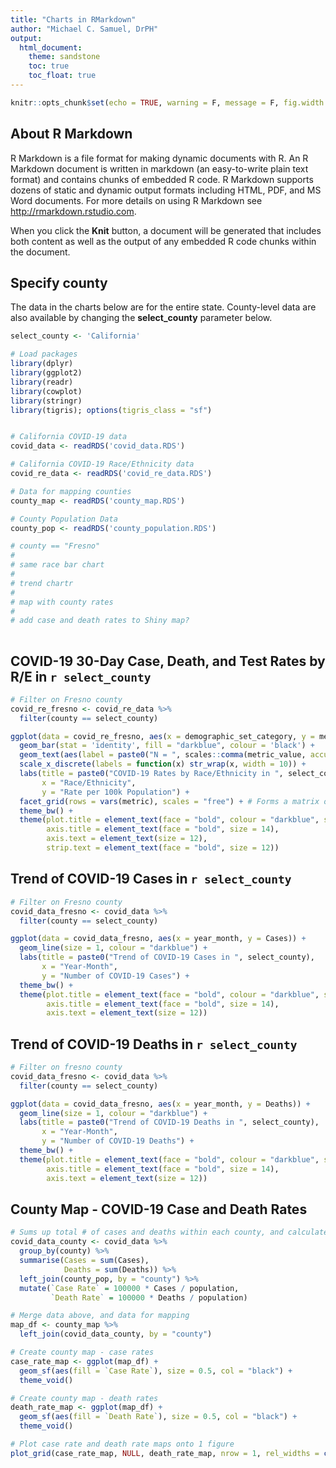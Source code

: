 ```yaml
---
title: "Charts in RMarkdown"
author: "Michael C. Samuel, DrPH"
output: 
  html_document:
    theme: sandstone
    toc: true
    toc_float: true
---
```


```r
knitr::opts_chunk$set(echo = TRUE, warning = F, message = F, fig.width = 9, fig.height = 7)
```

## About R Markdown

R Markdown is a file format for making dynamic documents with R. An R Markdown document is written in markdown (an easy-to-write plain text format) and contains chunks of embedded R code. R Markdown supports dozens of static and dynamic output formats including HTML, PDF, and MS Word documents. For more details on using R Markdown see <http://rmarkdown.rstudio.com>.

When you click the **Knit** button, a document will be generated that includes both content as well as the output of any embedded R code chunks within the document.

## Specify county

The data in the charts below are for the entire state. County-level data are also available by changing the **select_county** parameter below.
```r
select_county <- 'California'
```

```r

# Load packages
library(dplyr)
library(ggplot2)
library(readr)
library(cowplot)
library(stringr)
library(tigris); options(tigris_class = "sf")


# California COVID-19 data 
covid_data <- readRDS('covid_data.RDS')

# California COVID-19 Race/Ethnicity data
covid_re_data <- readRDS('covid_re_data.RDS')

# Data for mapping counties
county_map <- readRDS('county_map.RDS')

# County Population Data
county_pop <- readRDS('county_population.RDS')

# county == "Fresno"
# 
# same race bar chart   
# 
# trend chartr
# 
# map with county rates
# 
# add case and death rates to Shiny map?
    
```


## COVID-19 30-Day Case, Death, and Test Rates by R/E in `r select_county`
```r

# Filter on Fresno county
covid_re_fresno <- covid_re_data %>%
  filter(county == select_county)

ggplot(data = covid_re_fresno, aes(x = demographic_set_category, y = metric_value_per_100k)) + 
  geom_bar(stat = 'identity', fill = "darkblue", colour = 'black') +
  geom_text(aes(label = paste0("N = ", scales::comma(metric_value, accuracy = 1))), vjust = 1, color = 'white') +
  scale_x_discrete(labels = function(x) str_wrap(x, width = 10)) +
  labs(title = paste0("COVID-19 Rates by Race/Ethnicity in ", select_county, ", Past 30 days"), 
       x = "Race/Ethnicity", 
       y = "Rate per 100k Population") +
  facet_grid(rows = vars(metric), scales = "free") + # Forms a matrix of panels defined by faceting variable (in this case, by metric variable)
  theme_bw() + 
  theme(plot.title = element_text(face = "bold", colour = "darkblue", size = 16), 
        axis.title = element_text(face = "bold", size = 14),
        axis.text = element_text(size = 12), 
        strip.text = element_text(face = "bold", size = 12)) 

```


## Trend of COVID-19 Cases in `r select_county`
```r

# Filter on Fresno county
covid_data_fresno <- covid_data %>%
  filter(county == select_county)

ggplot(data = covid_data_fresno, aes(x = year_month, y = Cases)) +
  geom_line(size = 1, colour = "darkblue") +
  labs(title = paste0("Trend of COVID-19 Cases in ", select_county), 
       x = "Year-Month", 
       y = "Number of COVID-19 Cases") +
  theme_bw() + 
  theme(plot.title = element_text(face = "bold", colour = "darkblue", size = 16), 
        axis.title = element_text(face = "bold", size = 14),
        axis.text = element_text(size = 12))

```

## Trend of COVID-19 Deaths in `r select_county`
```r

# Filter on fresno county
covid_data_fresno <- covid_data %>%
  filter(county == select_county)

ggplot(data = covid_data_fresno, aes(x = year_month, y = Deaths)) +
  geom_line(size = 1, colour = "darkblue") +
  labs(title = paste0("Trend of COVID-19 Deaths in ", select_county), 
       x = "Year-Month", 
       y = "Number of COVID-19 Deaths") +
  theme_bw() + 
  theme(plot.title = element_text(face = "bold", colour = "darkblue", size = 16), 
        axis.title = element_text(face = "bold", size = 14),
        axis.text = element_text(size = 12))

```


## County Map - COVID-19 Case and Death Rates
```r

# Sums up total # of cases and deaths within each county, and calculate case and death rates
covid_data_county <- covid_data %>%
  group_by(county) %>%
  summarise(Cases = sum(Cases), 
            Deaths = sum(Deaths)) %>%
  left_join(county_pop, by = "county") %>%
  mutate(`Case Rate` = 100000 * Cases / population, 
         `Death Rate` = 100000 * Deaths / population)

# Merge data above, and data for mapping
map_df <- county_map %>%
  left_join(covid_data_county, by = "county") 

# Create county map - case rates
case_rate_map <- ggplot(map_df) +
  geom_sf(aes(fill = `Case Rate`), size = 0.5, col = "black") +
  theme_void()

# Create county map - death rates
death_rate_map <- ggplot(map_df) +
  geom_sf(aes(fill = `Death Rate`), size = 0.5, col = "black") +
  theme_void()

# Plot case rate and death rate maps onto 1 figure
plot_grid(case_rate_map, NULL, death_rate_map, nrow = 1, rel_widths = c(0.45, 0.10, 0.45))

```

<!-- ```{r} -->
<!-- library(dplyr) -->
<!-- library(ggplot2) -->
<!-- library(readr) -->

<!-- covid_re_url <- "https://data.chhs.ca.gov/dataset/f88f9d7f-635d-4334-9dac-4ce773afe4e5/resource/b500dae2-9e58-428e-b125-82c7e9b07abb/download/covid19demographicratecumulative.csv" -->

<!-- covid_re     <- read_csv(covid_re_url) %>%   -->
<!--                    filter(county == "California", demographic_set == "race_ethnicity") -->


<!-- # simplest poss bar.... -->


<!-- ggplot(data=covid_re, aes(x=demographic_set_category, y=metric_value_per_100k)      ) + geom_bar(stat = "identity") + -->
<!--    facet_grid(rows=vars(metric), scales = "free") -->



<!-- covid_re_2 <- covid_re %>% select(metric, demographic_set_category,   -->
<!--                                   N = metric_value, -->
<!--                                   Rate = metric_value_per_100k)  %>% -->
<!--                pivot_longer(cols=N:Rate) -->

<!-- ggplot(data=covid_re_2, aes(x=demographic_set_category, y=value)      ) + geom_bar(stat = "identity") + -->
<!--    facet_grid(rows=vars(metric), cols=vars(name), scales = "free") -->




<!-- ``` -->


<!-- ```{r} -->




<!-- library(dplyr) -->
<!-- library(readr) -->
<!-- library(summarytools) -->
<!-- library(ggplot2) -->
<!-- library(tidyr) -->


<!-- covid_re_url <- "https://data.chhs.ca.gov/dataset/f88f9d7f-635d-4334-9dac-4ce773afe4e5/resource/b500dae2-9e58-428e-b125-82c7e9b07abb/download/covid19demographicratecumulative.csv" -->
<!-- covid_re     <- read_csv(covid_re_url) %>%  filter(county == "California", demographic_set == "race_ethnicity") -->


<!-- ggplot(data = covid_re, aes(x=demographic_set_category,y=metric_value_per_100k, fill=demographic_set_category)) + geom_bar(stat="identity") + facet_grid(rows=vars(metric), scales="free") -->



<!-- covidODP <- "https://data.chhs.ca.gov/dataset/f333528b-4d38-4814-bebb-12db1f10f535/resource/046cdd2b-31e5-4d34-9ed3-b48cdbc4be7a/download/covid19cases_test.csv" -->

<!-- covid_data <- read_csv(covidODP) -->






<!-- covid_data_ca <- covid_data %>%  -->
<!--                   filter(area == "California") %>% -->
<!--                   select(population, date, cases, deaths) -->




<!-- ggplot(data = covid_data_ca, aes(x=date,y=cases)) + geom_line() -->
<!-- ggplot(data = covid_data_ca, aes(x=date,y=cases)) + geom_bar(stat="identity") -->



<!-- covid_data_ca <- covid_data_ca %>% pivot_longer(cols=cases:deaths) -->

<!-- ggplot(data = covid_data_ca, aes(x=date,y=value, col=name)) + geom_line() -->


<!-- freq(covid_data$area) -->
<!-- ``` -->



<!-- ```{r} -->

<!-- server <- function(input, output) { -->

<!--         output$cmap <- renderggiraph({ -->

<!--             g <- ggplot(map.data) + -->
<!--                 geom_sf() + -->
<!--                 geom_sf_interactive(aes(tooltip = county, -->
<!--                                         data_id = county), -->
<!--                                     size = 0.5) + -->
<!--                 theme(axis.line=element_blank(), -->
<!--                       axis.text.x=element_blank(), -->
<!--                       axis.text.y=element_blank(), -->
<!--                       axis.ticks=element_blank(), -->
<!--                       axis.title.x=element_blank(), -->
<!--                       axis.title.y=element_blank(), -->
<!--                       legend.position="none", -->
<!--                       panel.background=element_blank(), -->
<!--                       panel.border=element_blank(), -->
<!--                       panel.grid.major=element_line(colour = "transparent"), -->
<!--                       panel.grid.minor=element_blank(), -->
<!--                       plot.background=element_blank()) -->

<!--             ggiraph(code = print(g), -->
<!--                     height_svg = 8, -->
<!--                     selection_type = "single", -->
<!--                     hover_css = "cursor:pointer;fill:blue;stroke:blue;") -->

<!--         }) -->


<!-- } -->



<!-- ``` -->




